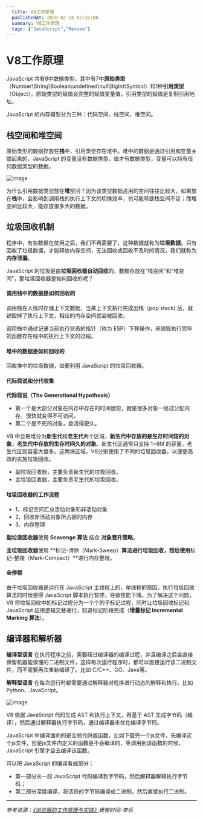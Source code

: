 ```yaml
---
  title: V8工作原理
  publishedAt: 2020-02-24 02:32:08
  summary: V8工作原理
  tags: ["JavaScript","Review"]
---
```


# V8工作原理

JavaScript 共有8中数据类型，其中有7中**原始类型**（Number\String\Boolean\undefined\null\BigInt\Symbol）和1种**引用类型**（Object）。原始类型的赋值会完整的赋值变量值，引用类型的赋值是复制引用地址。

JavaScript 的内存模型分为三种：代码空间、栈空间、堆空间。

## 栈空间和堆空间

原始类型的数据存放在**栈**中，引用类型存在堆中。堆中的数据是通过引用和变量关联起来的，JavaScript   的变量没有数据类型，值才有数据类型，变量可以持有任何数据类型的数据。

![image](https://user-images.githubusercontent.com/8676711/75124472-69778d00-56ea-11ea-9a17-d570d459c480.png)

为什么引用数据类型放在**堆**空间？因为该类型数据占用的空间往往比较大，如果放在**栈**中，会影响到调用栈的执行上下文的切换效率，也可能导致栈空间不足；而堆空间比较大，能存放很多大的数据。



## 垃圾回收机制

程序中，有些数据在使用之后，我们不再需要了，这种数据就称为**垃圾数据**。只有回收了垃圾数据，才能释放内存空间，无法回收或回收不及时的情况，我们就称为**内存泄漏**。

JavaScript 的垃圾是由**垃圾回收器自动回收**的。数据存放在“栈空间”和“堆空间”，那垃圾回收器是如何回收的呢？

#### 调用栈中的数据是如何回收的

调用栈在入栈时存储上下文数据，当某上下文执行完成出栈（pop stack) 后，就销毁掉了执行上下文，相应的内存空间就会被回收。

调用栈中通过记录当前执行状态的指针（称为 ESP）下移操作，来销毁执行完毕的函数存在栈中的执行上下文的过程。

#### 堆中的数据是如何回收的

回收堆中的垃圾数据，如要利用 JavaScript 的垃圾回收器。

#### 代际假说和分代收集

**代际假说（The Generational Hypothesis）** 

- 第一个是大部分对象在内存中存在的时间很短，就是很多对象一经过分配内存，很快就变得不可访问。
- 第二个是不死的对象，会活得更久。

V8 中会把堆分为**新生代**和**老生代**两个区域，**新生代中存放的是生存时间短的对象，老生代中存放的生存时间久的对象**。新生代区通常只支持 1~8M 的容量，老生代区则容量大很多。这两块区域，V8分别使用了不同的垃圾回收器，以便更高效的实施垃圾回收。

- 副垃圾回收器，主要负责新生代的垃圾回收。
- 主垃圾回收器，主要负责老生代的垃圾回收。

#### 垃圾回收器的工作流程

- 1、标记空间汇总活动对象和非活动对象
- 2、回收非活动对象所占据的内存
- 3、内存整理

**副垃圾回收器**使用 **Scavenge 算法** 结合 **对象晋升策略**。

**主垃圾回收器**使用 **标记-清除（Mark-Sweep）**算法进行垃圾回收，然后使用**标记-整理（Mark-Compact）**进行内存整理。

#### 全停顿

由于垃圾回收器是运行在 JavaScript 主线程上的，单线程的原因，执行垃圾回收算法的时候使得 JavaScript 脚本执行暂停，导致性能下降。为了解决这个问题，V8 将垃圾回收中的标记过程分为一个个的子标记过程，同时让垃圾回收标记和 JavaScript 应用逻辑交替进行，知道标记阶段完成（**增量标记 Incremental Marking 算法**）。



## 编译器和解析器

**编译型语言** 在执行程序之前，需要经过编译器的编译过程，并且编译之后会直接保留机器能读懂的二进制文件，这样每次运行程序时，都可以直接运行该二进制文件，而不需要再次重新编译了。比如 C/C++、GO、Java等。

**解释型语言** 在每次运行时都需要通过解释器对程序进行动态的解释和执行。比如 Python、JavaScript。



![image](https://user-images.githubusercontent.com/8676711/75125536-929b1c00-56f0-11ea-9eaa-5e141f5bba2e.png)



V8 依据 JavaScript 代码生成 AST 和执行上下文，再基于 AST 生成字节码（编译），然后通过解释器执行字节码，通过编译器来优化编译字节码。

JavaScript 中编译面向的是全局代码或函数，比如下载完一个js文件，先编译这个js文件，但是js文件内定义的函数是不会编译的，等调用到该函数的时候，JavaScript 引擎才会去编译该函数。

可以吧 JavaScript 的编译看成部分：

- 第一部分从一段 JavaScript 代码编译到字节码，然后解释器解释执行字节码；
- 第二部分深度编译，将活跃的字节码编译成二进制，然后直接执行二进制。



---

*参考资源：[《浏览器的工作原理与实践》](https://time.geekbang.org/column/article/131887)极客时间-李兵*



